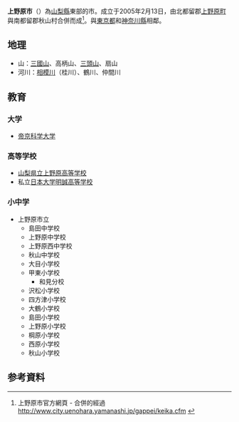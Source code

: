 {{日本都市|
自治體名=上野原市|
圖像=[[File:Hinazuru_Shrine.JPG|240px]]|
圖像說明=[[雛鶴神社|雛鶴神社]]|
市章=[[File:Emblem_of_Uenohara.jpg|100px]]|
日文原名=上野原市|
平假名=うえのはらし|
羅馬字拼音=Uenohara-shi|
都道府縣=山梨縣|
支廳=|
編號=19212-1|
面積=170.65|
邊界未定=|
人口=27,889|
統計時間=2007年8月1日|
自治體=[[大月市|大月市]]、[[都留市|都留市]]、[[道志村|道志村]]、[[小菅村|小菅村]]<br />'''[[東京都|東京都]]'''：[[奧多摩町|奧多摩町]]、[[檜原村|檜原村]]<br />'''[[神奈川縣|神奈川縣]]'''：[[相模原市|相模原市]]|
花=[[龍膽|龍膽]]|
樹=[[山紅葉|山紅葉]]|
鳥=[[短翅樹鶯|短翅樹鶯]]|
其他象徵物=|
其他象徵=|
市長=|
議員數=20|
郵遞區號=409-0192|
所在地=上野原市上野原3832|
電話號碼=554-62-3111|
外部連結=http://www.city.uenohara.yamanashi.jp/|
經度=|
緯度=|
地圖=[[File:Uenohara_in_Yamanashi_Prefecture.png|250px]]|
註記=人口：[http://www.city.uenohara.yamanashi.jp/ 上野原市官方網頁]
}}
'''上野原市'''（{{jpn|j=上野原市|hg=うえのはらし|rm=Uenoura shi|f=y}}）為[[山梨縣|山梨縣]]東部的市。成立于2005年2月13日，由北都留郡[[上野原町|上野原町]]與南都留郡秋山村合併而成<ref>上野原市官方網頁 - 合併的經過 [http://www.city.uenohara.yamanashi.jp/gappei/keika.cfm http://www.city.uenohara.yamanashi.jp/gappei/keika.cfm] {{Wayback|url=http://www.city.uenohara.yamanashi.jp/gappei/keika.cfm |date=20071023221433 }}</ref>。與[[東京都|東京都]]和[[神奈川縣|神奈川縣]]相鄰。

== 地理 ==
*山：[[三國峠_(山梨縣)|三國山]]、高柄山、[[三頭山|三頭山]]、扇山 
*河川：[[相模川|相模川]]（桂川）、鶴川、仲間川 

== 教育 ==
=== 大学 ===
* [[帝京科学大学|帝京科学大学]]

=== 高等学校 ===
* [[山梨県立上野原高等学校|山梨県立上野原高等学校]]
* 私立[[日本大学明誠高等学校|日本大学明誠高等学校]]

=== 小中学 ===
* 上野原市立
** 島田中学校
** 上野原中学校
** 上野原西中学校
** 秋山中学校
** 大目小学校
** 甲東小学校
*** 和見分校
** 沢松小学校
** 四方津小学校
** 大鶴小学校
** 島田小学校
** 上野原小学校
** 棡原小学校
** 西原小学校
** 秋山小学校


== 参考資料 ==
<div class="references-small">
<references />
</div>

{{山梨縣}}
{{japan-geo-stub}}